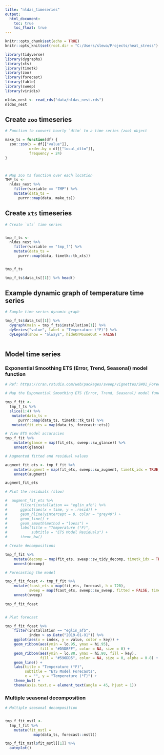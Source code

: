 ```yaml
---
title: "nldas_timeseries"
output:
  html_document:
    toc: true
    toc_float: true
---
```


```r
knitr::opts_chunk$set(echo = TRUE)
knitr::opts_knit$set(root.dir = "C:/Users/slewa/Projects/heat_stress")

library(tidyverse)
library(dygraphs)
library(xts)
library(timetk)
library(zoo)
library(forecast)
library(fable)
library(sweep)
library(viridis)
```


```r
nldas_nest <- read_rds("data/nldas_nest.rds")
nldas_nest
```



## Create `zoo` timeseries
```r


# Function to convert hourly `dttm` to a time series (zoo) object

make_ts = function(df) {
  zoo::zoo(x = df[["value"]],
           order.by = df[["local_dttm"]],
           frequency = 24)
}



# Map zoo ts function over each location
TMP_ts <-
  nldas_nest %>% 
    filter(variable == "TMP") %>%
    mutate(data_ts = 
      purrr::map(data, make_ts))


```

## Create `xts` timeseries
```r

# Create `xts` time series


tmp_f_ts <-
  nldas_nest %>% 
    filter(variable == "tmp_f") %>%
    mutate(data_ts = 
      purrr::map(data, timetk::tk_xts))


tmp_f_ts

tmp_f_ts$data_ts[[1]] %>% head()


```


## Example dynamic graph of temperature time series
```r

# Sample time series dynamic graph

tmp_f_ts$data_ts[[1]] %>% 
  dygraph(main = tmp_f_ts$installation[1]) %>% 
  dySeries("value", label = "Temperature (°F)") %>%
  dyLegend(show = "always", hideOnMouseOut = FALSE)
  
```

## Model time series


### Exponential Smoothing ETS (Error, Trend, Seasonal) model function
```r


# Ref: https://cran.rstudio.com/web/packages/sweep/vignettes/SW01_Forecasting_Time_Series_Groups.html

# Map the Exponential Smoothing ETS (Error, Trend, Seasonal) model function, ets, from the forecast package

tmp_f_fit <-
  tmp_f_ts %>%
  slice(1:4) %>% 
   mutate(data_ts = 
      purrr::map(data_ts, timetk::tk_ts)) %>% 
   mutate(fit_ets = map(data_ts, forecast::ets))

# View ETS model accuracies
tmp_f_fit %>%
    mutate(glance = map(fit_ets, sweep::sw_glance)) %>%
    unnest(glance)

# Augmented fitted and residual values

augment_fit_ets <- tmp_f_fit %>%
    mutate(augment = map(fit_ets, sweep::sw_augment, timetk_idx = TRUE, rename_index = "time")) %>%
    unnest(augment)

augment_fit_ets 

# Plot the residuals (slow)

#  augment_fit_ets %>%
#      filter(installation == "eglin_afb") %>% 
#      ggplot(aes(x = time, y = .resid)) +
#      geom_hline(yintercept = 0, color = "grey40") +
#      geom_line() +
#      geom_smooth(method = "loess") +
#      labs(title = "Temperature (°F)",
#           subtitle = "ETS Model Residuals") + 
#      theme_bw() 

# Create decompositions

tmp_f_fit %>%
    mutate(decomp = map(fit_ets, sweep::sw_tidy_decomp, timetk_idx = TRUE, rename_index = "time")) %>%
    unnest(decomp)

# Forecasting the model

tmp_f_fit_fcast <- tmp_f_fit %>%
    mutate(fcast_ets = map(fit_ets, forecast, h = 720),
           sweep = map(fcast_ets, sweep::sw_sweep, fitted = FALSE, timetk_idx = TRUE)) %>%
    unnest(sweep)
    
tmp_f_fit_fcast


# Plot forecast

tmp_f_fit_fcast %>%
    filter(installation == "eglin_afb",
           index > as.Date("2019-01-01")) %>% 
    ggplot(aes(x = index, y = value, color = key)) +
    geom_ribbon(aes(ymin = lo.95, ymax = hi.95), 
                fill = "#D5DBFF", color = NA, size = 0) +
    geom_ribbon(aes(ymin = lo.80, ymax = hi.80, fill = key), 
                fill = "#596DD5", color = NA, size = 0, alpha = 0.8) +
    geom_line() +
    labs(title = "Temperature (°F)",
         subtitle = "ETS Model Forecasts",
         x = "", y = "Temperature (°F)") +
    theme_bw() +
    theme(axis.text.x = element_text(angle = 45, hjust = 1))


```

### Multiple seasonal decomposition

```r

# Multiple seasonal decomposition


tmp_f_fit_mstl <-
  tmp_f_fit %>% 
    mutate(fit_mstl =
             map(data_ts, forecast::mstl)) 

tmp_f_fit_mstl$fit_mstl[[1]] %>% 
  autoplot()


```

